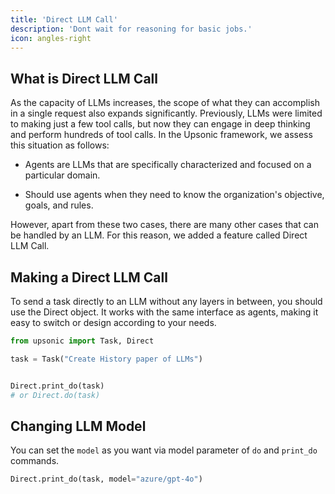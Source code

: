 ```yaml
---
title: 'Direct LLM Call'
description: 'Dont wait for reasoning for basic jobs.'
icon: angles-right
---
```


## What is Direct LLM Call

As the capacity of LLMs increases, the scope of what they can accomplish in a single request also expands significantly. Previously, LLMs were limited to making just a few tool calls, but now they can engage in deep thinking and perform hundreds of tool calls. In the Upsonic framework, we assess this situation as follows:

* Agents are LLMs that are specifically characterized and focused on a particular domain.

* Should use agents when they need to know the organization's objective, goals, and rules.

However, apart from these two cases, there are many other cases that can be handled by an LLM. For this reason, we added a feature called Direct LLM Call.

## Making a Direct LLM Call

To send a task directly to an LLM without any layers in between, you should use the Direct object. It works with the same interface as agents, making it easy to switch or design according to your needs.

```python
from upsonic import Task, Direct

task = Task("Create History paper of LLMs")


Direct.print_do(task)
# or Direct.do(task)

```

## Changing LLM Model

You can set the `model` as you want via model parameter of  `do` and `print_do` commands.

```python
Direct.print_do(task, model="azure/gpt-4o")
```
